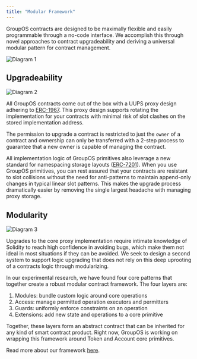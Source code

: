 ```yaml
---
title: "Modular Framework"
---
```


GroupOS contracts are designed to be maximally flexible and easily programmable through a no-code interface. We accomplish this through novel approaches to contract upgradeability and deriving a universal modular pattern for contract management.

![Diagram 1](https://station-images.nyc3.digitaloceanspaces.com/ee9a1567-68c4-4f48-b205-21c08defe0f6.png)

## Upgradeability

![Diagram 2](https://station-images.nyc3.digitaloceanspaces.com/c3fe87a4-2378-4d0c-ba0a-bd1d4ad10214.png)

All GroupOS contracts come out of the box with a UUPS proxy design adhering to [ERC-1967](https://eips.ethereum.org/EIPS/eip-1967). This proxy design supports rotating the implementation for your contracts with minimal risk of slot clashes on the stored implementation address.

The permission to upgrade a contract is restricted to just the `owner` of a contract and ownership can only be transferred with a 2-step process to guarantee that a new owner is capable of managing the contract.

All implementation logic of GroupOS primitives also leverage a new standard for namespacing storage layouts ([ERC-7201](https://eips.ethereum.org/EIPS/eip-7201)). When you use GroupOS primitives, you can rest assured that your contracts are resistant to slot collisions without the need for anti-patterns to maintain append-only changes in typical linear slot patterns. This makes the upgrade process dramatically easier by removing the single largest headache with managing proxy storage.

## Modularity

![Diagram 3](https://station-images.nyc3.digitaloceanspaces.com/d2604025-279c-4516-ae9e-9846416f4c3d.png)

Upgrades to the core proxy implementation require intimate knowledge of Solidity to reach high confidence in avoiding bugs, which make them not ideal in most situations if they can be avoided. We seek to design a second system to support logic upgrading that does not rely on this deep uprooting of a contracts logic through modularizing.

In our experimental research, we have found four core patterns that together create a robust modular contract framework. The four layers are:

1. Modules: bundle custom logic around core operations
2. Access: manage permitted operation executors and permitters
3. Guards: uniformly enforce constraints on an operation
4. Extensions: add new state and operations to a core primitive

Together, these layers form an abstract contract that can be inherited for any kind of smart contract product. Right now, GroupOS is working on wrapping this framework around Token and Account core primitives.

Read more about our framework [here](https://github.com/0xStation/mage).